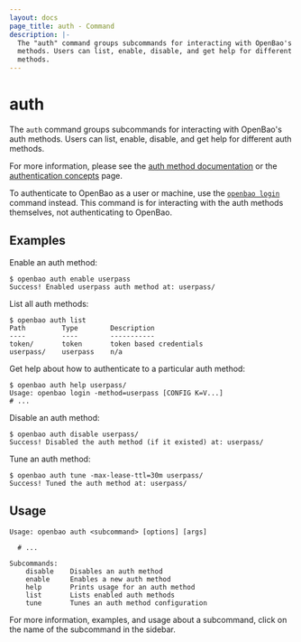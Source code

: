 ```yaml
---
layout: docs
page_title: auth - Command
description: |-
  The "auth" command groups subcommands for interacting with OpenBao's auth
  methods. Users can list, enable, disable, and get help for different auth
  methods.
---
```


# auth

The `auth` command groups subcommands for interacting with OpenBao's auth methods.
Users can list, enable, disable, and get help for different auth methods.

For more information, please see the [auth method
documentation](/vault/docs/auth) or the [authentication
concepts](/vault/docs/concepts/auth) page.

To authenticate to OpenBao as a user or machine, use the [`openbao login`](/vault/docs/commands/login) command instead. This command is for
interacting with the auth methods themselves, not authenticating to OpenBao.

## Examples

Enable an auth method:

```shell-session
$ openbao auth enable userpass
Success! Enabled userpass auth method at: userpass/
```

List all auth methods:

```shell-session
$ openbao auth list
Path         Type        Description
----         ----        -----------
token/       token       token based credentials
userpass/    userpass    n/a
```

Get help about how to authenticate to a particular auth method:

```shell-session
$ openbao auth help userpass/
Usage: openbao login -method=userpass [CONFIG K=V...]
# ...
```

Disable an auth method:

```shell-session
$ openbao auth disable userpass/
Success! Disabled the auth method (if it existed) at: userpass/
```

Tune an auth method:

```shell-session
$ openbao auth tune -max-lease-ttl=30m userpass/
Success! Tuned the auth method at: userpass/
```

## Usage

```text
Usage: openbao auth <subcommand> [options] [args]

  # ...

Subcommands:
    disable    Disables an auth method
    enable     Enables a new auth method
    help       Prints usage for an auth method
    list       Lists enabled auth methods
    tune       Tunes an auth method configuration
```

For more information, examples, and usage about a subcommand, click on the name
of the subcommand in the sidebar.
